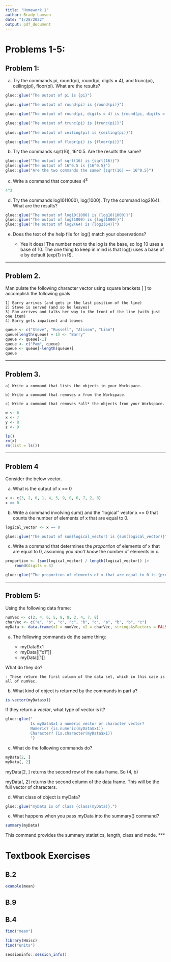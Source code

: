 ```yaml
---
title: "Homework 1"
author: Brady Lamson
date: "1/28/2022"
output: pdf_document
---
```


# Problems 1-5:
## Problem 1:
a) Try the commands pi, round(pi), round(pi, digits = 4), and trunc(pi), ceiling(pi), floor(pi). What are the results?

```r
glue::glue("The output of pi is {pi}")

glue::glue("The output of round(pi) is {round(pi)}")

glue::glue("The output of round(pi, digits = 4) is {round(pi, digits = 4)}")

glue::glue("The output of trunc(pi) is {trunc(pi)}")
           
glue::glue("The output of ceiling(pi) is {ceiling(pi)}")

glue::glue("The output of floor(pi) is {floor(pi)}")
```


b) Try the commands sqrt(16), 16^0.5. Are the results the same?
```r
glue::glue("The output of sqrt(16) is {sqrt(16)}")
glue::glue("The output of 16^0.5 is {16^0.5}")
glue::glue("Are the two commands the same? {sqrt(16) == 16^0.5}")
```

c) Write a command that computes $4^3$
```r
4^3
```

d) Try the commands log10(1000), log(1000). Try the command log2(64). What are the results?
```r
glue::glue("The output of log10(1000) is {log10(1000)}")
glue::glue("The output of log(1000) is {log(1000)}")
glue::glue("The output of log2(64) is {log2(64)}")
```

e) Does the text of the help file for log() match your observations?

    - Yes it does! The number next to the log is the base, so log 10 uses a base of 10. The one thing to keep in mind is that log() uses a base of e by default (exp(1) in R). 
    
***
\pagebreak
## Problem 2.
Manipulate the following character vector using square brackets [ ] to accomplish the following goals. 

    1) Barry arrives (and gets in the last position of the line)
    2) Steve is served (and so he leaves)
    3) Pam arrives and talks her way to the front of the line (with just one item)
    4) Barry gets impatient and leaves
    
```r
queue <- c("Steve", "Russell", "Alison", "Liam")
queue[length(queue) + 1] <- "Barry"
queue <- queue[-1]
queue <- c("Pam", queue)
queue <- queue[-length(queue)]
queue
```

***
\pagebreak
## Problem 3. 
    
    a) Write a command that lists the objects in your Workspace.
    
    b) Write a command that removes x from the Workspace.
    
    c) Write a command that removes *all* the objects from your Workspace.

```r
w <- 6
x <- 7
y <- 8
z <- 9

ls()
rm(x)
rm(list = ls())
```

***
\pagebreak
## Problem 4
Consider the below vector.
    
a) What is the output of x == 0

```r
x <- c(3, 2, 0, 1, 4, 5, 9, 0, 6, 7, 2, 8)
x == 0
```
    
b) Write a command involving sum() and the "logical" vector x == 0 that counts the number of elements of x that are equal to 0.

```r
logical_vector <- x == 0
```

```r
glue::glue("The output of sum(logical_vector) is {sum(logical_vector)}")
```

c) Write a command that determines the *proportion* of elements of x that are equal to 0, assuming you *don't know* the number of elements in x.

```r
proportion <- (sum(logical_vector) / length(logical_vector)) |>
    round(digits = 3)
```

```r
glue::glue("The proportion of elements of x that are equal to 0 is {proportion}")
```

***
\pagebreak
## Problem 5:
Using the following data frame:
```r
numVec <- c(2, 4, 6, 5, 9, 8, 2, 4, 7, 8)
charVec <- c("a", "b", "c", "c", "b", "c", "a", "b", "b", "c")
myData <- data.frame(x1 = numVec, x2 = charVec, stringsAsFactors = FALSE)
```

a) The following commands do the same thing:
    
    - myData$x1
    - myData[["x1"]]
    - myData[[1]]
    
What do they do?

    - These return the first column of the data set, which in this case is all of numVec.
    
b) What kind of object is returned by the commands in part a?
```r
is.vector(myData$x1)
```

If they return a *vector*, what type of vector is it?

```r
glue::glue("
           Is myData$x1 a numeric vector or character vector? 
           Numeric? {is.numeric(myData$x1)}
           Character? {is.character(myData$x1)}
           ")
```

c) What do the following commands do?

```r
myData[2, ]
myData[, 2]
```

myData[2, ] returns the second row of the data frame. So (4, b)
    
myData[, 2] returns the second column of the data frame. This will be the full vector of characters. 

d) What class of object is myData?
```r
glue::glue("myData is of class {class(myData)}.")
```

e) What happens when you pass myData into the summary() command?
```r
summary(myData)
```

This command provides the summary statistics, length, class and mode. 
***
\pagebreak

# Textbook Exercises
## B.2
```r
example(mean)
```


## B.9
## B.4
```r
find("mean")
```

```r
library(Hmisc)
find("units")
```

```r
sessioninfo::session_info()
```

